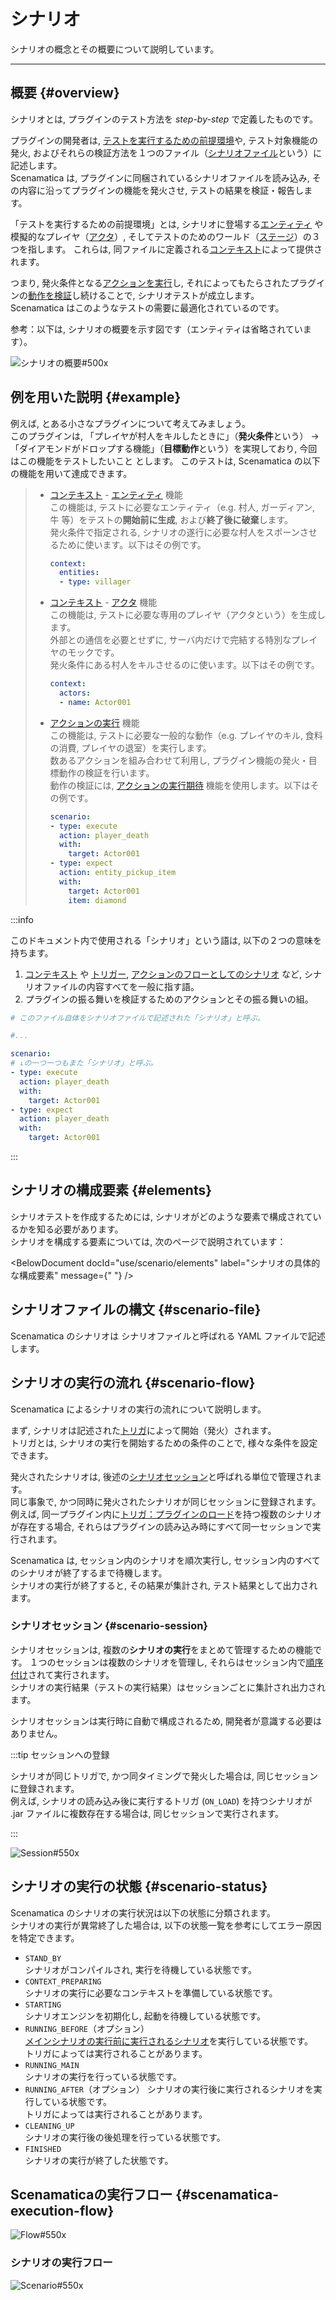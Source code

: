 
# シナリオ

シナリオの概念とその概要について説明しています。

---

## 概要 {#overview}

シナリオとは, プラグインのテスト方法を *step-by-step* で定義したものです。

プラグインの開発者は, <ins>テストを実行するための前提環境</ins>や, テスト対象機能の発火, およびそれらの検証方法を１つのファイル（[シナリオファイル](/docs/use/scenario/scenario-file)という）に記述します。  
Scenamatica は, プラグインに同梱されているシナリオファイルを読み込み, その内容に沿ってプラグインの機能を発火させ, テストの結果を検証・報告します。

「テストを実行するための前提環境」とは, シナリオに登場する[エンティティ](/docs/use/scenario/elements#entity)
や模擬的なプレイヤ（[アクタ](/docs/use/scenario/elements#actor)）, そしてテストのためのワールド（[ステージ](/docs/use/scenario/elements#stage)）の３つを指します。
これらは, 同ファイルに定義される[コンテキスト](/docs/use/scenario/elements#context)によって提供されます。  

つまり, 発火条件となる[アクションを実行](/docs/use/scenario/elements#scenario-type-action-execution)し, それによってもたらされたプラグインの[動作を検証](/docs/use/scenario/elements#scenario-type-action-execution-expect)し続けることで, シナリオテストが成立します。  
Scenamatica はこのようなテストの需要に最適化されているのです。

参考：以下は, シナリオの概要を示す図です（エンティティは省略されています）。

![シナリオの概要#500x](../../images/scenario/scenario.png)

## 例を用いた説明 {#example}

例えば, とある小さなプラグインについて考えてみましょう。   
このプラグインは, 「プレイヤが村人をキルしたときに」（**発火条件**という） 
-> 「ダイアモンドがドロップする機能」（**目標動作**という）を実現しており, 今回はこの機能をテストしたいこと とします。
このテストは, Scenamatica の以下の機能を用いて達成できます。

> * [コンテキスト](/docs/use/scenario/elements#context) - [エンティティ](/docs/use/scenario/elements#entity) 機能  
>   この機能は, テストに必要なエンティティ（e.g. 村人, ガーディアン, 牛 等）をテストの**開始前に生成**, および**終了後に破棄**します。  
>   発火条件で指定される, シナリオの遂行に必要な村人をスポーンさせるために使います。以下はその例です。
>   ```yaml
>   context:
>     entities:
>     - type: villager
>   ```
> * [コンテキスト](/docs/use/scenario/elements#context) - [アクタ](/docs/use/scenario/elements#actor) 機能  
>   この機能は, テストに必要な専用のプレイヤ（アクタという）を生成します。  
>   外部との通信を必要とせずに, サーバ内だけで完結する特別なプレイヤのモックです。  
>   発火条件にある村人をキルさせるのに使います。以下はその例です。
>   ```yaml
>   context:
>     actors:
>     - name: Actor001
>   ```
> * [アクションの実行](/docs/use/scenario/elements#scenario-type-action-execution) 機能  
>   この機能は, テストに必要な一般的な動作（e.g. プレイヤのキル, 食料の消費, プレイヤの退室）を実行します。  
>   数あるアクションを組み合わせて利用し, プラグイン機能の発火・目標動作の検証を行います。  
>   動作の検証には, [アクションの実行期待](/docs/use/scenario/elements#scenario-type-action-execution-expect) 機能を使用します。以下はその例です。
>   ```yaml
>   scenario:
>   - type: execute
>     action: player_death
>     with:
>       target: Actor001
>   - type: expect
>     action: entity_pickup_item
>     with:
>       target: Actor001
>       item: diamond
>   ```

:::info

このドキュメント内で使用される「シナリオ」という語は, 以下の２つの意味を持ちます。

1. [コンテキスト](/docs/use/scenario/elements#context) や [トリガー](/docs/use/scenario/elements#trigger), 
[アクションのフローとしてのシナリオ](/docs/use/scenario/elements#scenario) など, シナリオファイルの内容すべてを一般に指す語。
2. プラグインの振る舞いを検証するためのアクションとその振る舞いの組。

```yaml showLineNumbers
# このファイル自体をシナリオファイルで記述された「シナリオ」と呼ぶ。

#...

scenario:
# ↓の一つ一つもまた「シナリオ」と呼ぶ。
- type: execute
  action: player_death
  with:
    target: Actor001 
- type: expect
  action: player_death
  with:
    target: Actor001 
```
:::

## シナリオの構成要素 {#elements}

シナリオテストを作成するためには, シナリオがどのような要素で構成されているかを知る必要があります。  
シナリオを構成する要素については, 次のページで説明されています：

<BelowDocument docId="use/scenario/elements"
               label="シナリオの具体的な構成要素"
               message={" "}
/>

## シナリオファイルの構文 {#scenario-file}

Scenamatica のシナリオは シナリオファイルと呼ばれる YAML ファイルで記述します。  

<BelowDocument docId="use/scenario/scenario-file"
               label="シナリオファイル"
               message="シナリオファイルの構文については, 以下のページを参照してください。" />

## シナリオの実行の流れ {#scenario-flow}

Scenamatica によるシナリオの実行の流れについて説明します。  

まず, シナリオは記述された[トリガ](/docs/use/scenario/elements#trigger)によって開始（発火）されます。  
トリガとは, シナリオの実行を開始するための条件のことで, 様々な条件を設定できます。

発火されたシナリオは, 後述の[シナリオセッション](#scenario-session)と呼ばれる単位で管理されます。  
同じ事象で, かつ同時に発火されたシナリオが同じセッションに登録されます。
例えば, 同一プラグイン内に[トリガ：プラグインのロード](/docs/use/scenario/trigger#triggers-on-load)を持つ複数のシナリオが存在する場合,
それらはプラグインの読み込み時にすべて同一セッションで実行されます。

Scenamatica は, セッション内のシナリオを順次実行し, セッション内のすべてのシナリオが終了するまで待機します。  
シナリオの実行が終了すると, その結果が集計され, テスト結果として出力されます。

### シナリオセッション {#scenario-session}

シナリオセッションは, 複数の**シナリオの実行**をまとめて管理するための機能です。
１つのセッションは複数のシナリオを管理し, それらはセッション内で[順序付け](/docs/use/scenario/elements#order)されて実行されます。  
シナリオの実行結果（テストの実行結果）はセッションごとに集計され出力されます。

シナリオセッションは実行時に自動で構成されるため, 開発者が意識する必要はありません。

:::tip セッションへの登録

シナリオが同じトリガで, かつ同タイミングで発火した場合は, 同じセッションに登録されます。  
例えば,  シナリオの読み込み後に実行するトリガ (`ON_LOAD`) を持つシナリオが .jar ファイルに複数存在する場合は, 同じセッションで実行されます。

:::

![Session#550x](images/scenario-session.svg)

## シナリオの実行の状態 {#scenario-status}

Scenamatica のシナリオの実行状況は以下の状態に分類されます。  
シナリオの実行が異常終了した場合は, 以下の状態一覧を参考にしてエラー原因を特定できます。

+ `STAND_BY`  
  シナリオがコンパイルされ, 実行を待機している状態です。
+ `CONTEXT_PREPARING`  
  シナリオの実行に必要なコンテキストを準備している状態です。
+ `STARTING`  
  シナリオエンジンを初期化し, 起動を待機している状態です。
+ `RUNNING_BEFORE`（オプション）  
  [メインシナリオの実行前に実行されるシナリオ](/docs/use/scenario/elements#scenario)を実行している状態です。  
  トリガによっては実行されることがあります。
+ `RUNNING_MAIN`  
  シナリオの実行を行っている状態です。
+ `RUNNING_AFTER`（オプション）
  シナリオの実行後に実行されるシナリオを実行している状態です。  
  トリガによっては実行されることがあります。
+ `CLEANING_UP`  
  シナリオの実行後の後処理を行っている状態です。
+ `FINISHED`  
  シナリオの実行が終了した状態です。


## Scenamaticaの実行フロー {#scenamatica-execution-flow}

![Flow#550x](images/scenamatica-flow.svg)

### シナリオの実行フロー

![Scenario#550x](images/scenario.svg)
